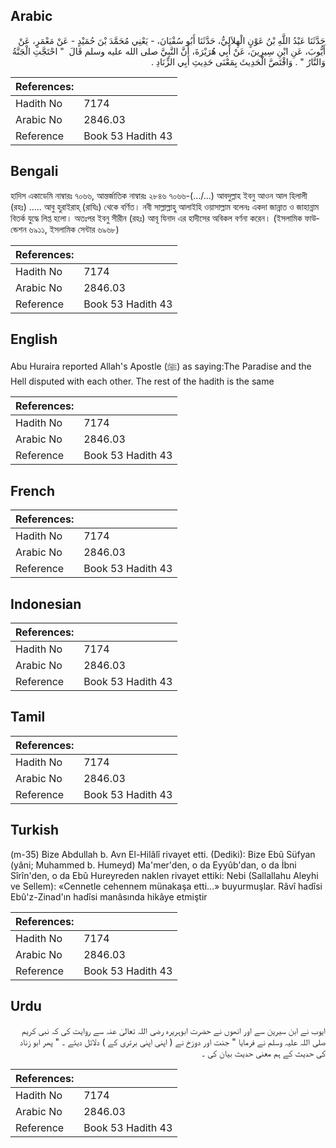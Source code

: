 ## Arabic


<div dir="rtl" lang="ar" style={{fontSize:'larger',backgroundColor:'#f8f9fa',padding:20}}>
حَدَّثَنَا عَبْدُ اللَّهِ بْنُ عَوْنٍ الْهِلاَلِيُّ، حَدَّثَنَا أَبُو سُفْيَانَ، - يَعْنِي مُحَمَّدَ بْنَ حُمَيْدٍ - عَنْ مَعْمَرٍ، عَنْ أَيُّوبَ، عَنِ ابْنِ سِيرِينَ، عَنْ أَبِي هُرَيْرَةَ، أَنَّ النَّبِيَّ صلى الله عليه وسلم قَالَ ‏ "‏ احْتَجَّتِ الْجَنَّةُ وَالنَّارُ ‏"‏ ‏.‏ وَاقْتَصَّ الْحَدِيثَ بِمَعْنَى حَدِيثِ أَبِي الزِّنَادِ ‏.‏
</div>
<div style={{backgroundColor:'#f8f9fa',padding:20, marginBottom: 10}}><table> <thead> <tr> <th>References:</th> <th></th> </tr> </thead> <tbody><tr><td>Hadith No</td><td>7174</td></tr><tr><td>Arabic No</td><td>2846.03</td></tr><tr><td>Reference</td><td>Book 53 Hadith 43</td></tr></tbody></table></div>

## Bengali


<div dir="ltr" lang="bn" style={{fontSize:'larger',backgroundColor:'#f8f9fa',padding:20}}>
হাদিস একাডেমি নাম্বারঃ ৭০৬৬, আন্তর্জাতিক নাম্বারঃ ২৮৪৬ ৭০৬৬-(…/...) আবদুল্লাহ ইবনু আওন আল হিলালী (রহঃ) ..... আবু হুরাইরাহ্ (রাযিঃ) থেকে বর্ণিত। নবী সাল্লাল্লাহু আলাইহি ওয়াসাল্লাম বলেনঃ একদা জান্নাত ও জাহান্নাম বিতর্ক যুদ্ধে লিপ্ত হলো। অতঃপর ইবনু সীরীন (রহঃ) আবূ যিনাদ এর হাদীসের অবিকল বর্ণনা করেন। (ইসলামিক ফাউন্ডেশন ৬৯১১, ইসলামিক সেন্টার ৬৯৬৮)
</div>
<div style={{backgroundColor:'#f8f9fa',padding:20, marginBottom: 10}}><table> <thead> <tr> <th>References:</th> <th></th> </tr> </thead> <tbody><tr><td>Hadith No</td><td>7174</td></tr><tr><td>Arabic No</td><td>2846.03</td></tr><tr><td>Reference</td><td>Book 53 Hadith 43</td></tr></tbody></table></div>

## English


<div dir="ltr" lang="en" style={{fontSize:'larger',backgroundColor:'#f8f9fa',padding:20}}>
Abu Huraira reported Allah's Apostle (ﷺ) as saying:The Paradise and the Hell disputed with each other. The rest of the hadith is the same
</div>
<div style={{backgroundColor:'#f8f9fa',padding:20, marginBottom: 10}}><table> <thead> <tr> <th>References:</th> <th></th> </tr> </thead> <tbody><tr><td>Hadith No</td><td>7174</td></tr><tr><td>Arabic No</td><td>2846.03</td></tr><tr><td>Reference</td><td>Book 53 Hadith 43</td></tr></tbody></table></div>

## French


<div dir="ltr" lang="fr" style={{fontSize:'larger',backgroundColor:'#f8f9fa',padding:20}}>

</div>
<div style={{backgroundColor:'#f8f9fa',padding:20, marginBottom: 10}}><table> <thead> <tr> <th>References:</th> <th></th> </tr> </thead> <tbody><tr><td>Hadith No</td><td>7174</td></tr><tr><td>Arabic No</td><td>2846.03</td></tr><tr><td>Reference</td><td>Book 53 Hadith 43</td></tr></tbody></table></div>

## Indonesian


<div dir="ltr" lang="id" style={{fontSize:'larger',backgroundColor:'#f8f9fa',padding:20}}>

</div>
<div style={{backgroundColor:'#f8f9fa',padding:20, marginBottom: 10}}><table> <thead> <tr> <th>References:</th> <th></th> </tr> </thead> <tbody><tr><td>Hadith No</td><td>7174</td></tr><tr><td>Arabic No</td><td>2846.03</td></tr><tr><td>Reference</td><td>Book 53 Hadith 43</td></tr></tbody></table></div>

## Tamil


<div dir="ltr" lang="ta" style={{fontSize:'larger',backgroundColor:'#f8f9fa',padding:20}}>

</div>
<div style={{backgroundColor:'#f8f9fa',padding:20, marginBottom: 10}}><table> <thead> <tr> <th>References:</th> <th></th> </tr> </thead> <tbody><tr><td>Hadith No</td><td>7174</td></tr><tr><td>Arabic No</td><td>2846.03</td></tr><tr><td>Reference</td><td>Book 53 Hadith 43</td></tr></tbody></table></div>

## Turkish


<div dir="ltr" lang="tr" style={{fontSize:'larger',backgroundColor:'#f8f9fa',padding:20}}>
(m-35) Bize Abdullah b. Avn El-Hilâlî rivayet etti. (Dediki): Bize Ebû Süfyan (yâni; Muhammed b. Humeyd) Ma'mer'den, o da Eyyûb'dan, o da İbni Sîrîn'den, o da Ebû Hureyreden naklen rivayet ettiki: Nebi (Sallallahu Aleyhi ve Sellem): «Cennetle cehennem münakaşa etti...» buyurmuşlar. Râvî hadîsi Ebû'z-Zinad'ın hadîsi manâsında hikâye etmiştir
</div>
<div style={{backgroundColor:'#f8f9fa',padding:20, marginBottom: 10}}><table> <thead> <tr> <th>References:</th> <th></th> </tr> </thead> <tbody><tr><td>Hadith No</td><td>7174</td></tr><tr><td>Arabic No</td><td>2846.03</td></tr><tr><td>Reference</td><td>Book 53 Hadith 43</td></tr></tbody></table></div>

## Urdu


<div dir="rtl" lang="ur" style={{fontSize:'larger',backgroundColor:'#f8f9fa',padding:20}}>
ایوب نے ابن سیرین سے اور انھوں نے حضرت ابوہریرہ رضی اللہ تعالیٰ عنہ سے روایت کی کہ نبی کریم صلی اللہ علیہ وسلم نے فرمایا " جنت اور دوزخ نے ( اپنی اپنی برتری کے ) دلائل دیئے ۔ " پھر ابو زناد کی حدیث کے ہم معنی حدیث بیان کی ۔
</div>
<div style={{backgroundColor:'#f8f9fa',padding:20, marginBottom: 10}}><table> <thead> <tr> <th>References:</th> <th></th> </tr> </thead> <tbody><tr><td>Hadith No</td><td>7174</td></tr><tr><td>Arabic No</td><td>2846.03</td></tr><tr><td>Reference</td><td>Book 53 Hadith 43</td></tr></tbody></table></div>